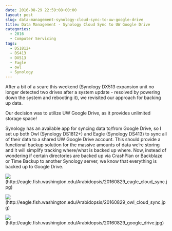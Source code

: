 ```yaml
---
date: 2016-08-29 22:59:08+00:00
layout: post
slug: data-management-synology-cloud-sync-to-uw-google-drive
title: Data Management - Synology Cloud Sync to UW Google Drive
categories:
  - 2016
  - Computer Servicing
tags:
  - DS1812+
  - DS413
  - DX513
  - Eagle
  - owl
  - Synology
---
```


After a bit of a scare this weekend (Synology DX513 expansion unit no longer detected two drives after a system update - resolved by powering down the system and rebooting it), we revisited our approach for backing up data.

Our decision was to utilize UW Google Drive, as it provides unlimited storage space!

Synology has an available app for syncing data to/from Google Drive, so I set up both Owl (Synology DS1812+) and Eagle (Synology DS413) to sync all of their data to a shared UW Google Drive account. This should provide a functional backup solution for the massive amounts of data we're storing and it will simplify tracking where/what is backed up where. Now, instead of wondering if certain directories are backed up via CrashPlan or Backblaze or Time Backup to another Synology server, we know that everything is backed up to Google Drive.





![](https://eagle.fish.washington.edu/Arabidopsis/20160829_eagle_cloud_sync.jpg)(http://eagle.fish.washington.edu/Arabidopsis/20160829_eagle_cloud_sync.jpg)



![](https://eagle.fish.washington.edu/Arabidopsis/20160829_owl_cloud_sync.jpg)(http://eagle.fish.washington.edu/Arabidopsis/20160829_owl_cloud_sync.jpg)





![](https://eagle.fish.washington.edu/Arabidopsis/20160829_google_drive.jpg)(http://eagle.fish.washington.edu/Arabidopsis/20160829_google_drive.jpg)
